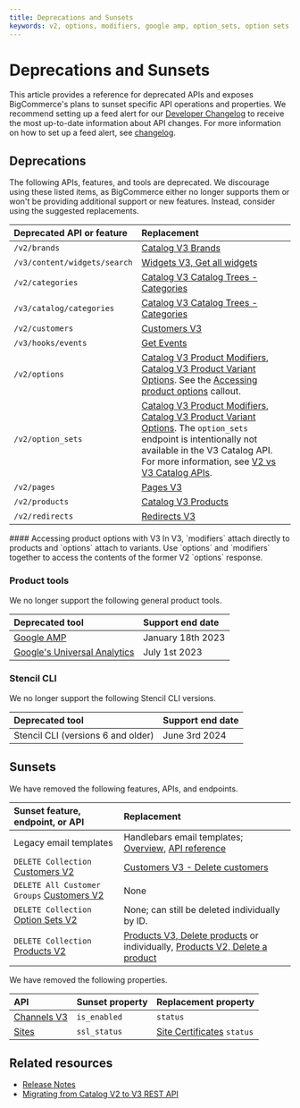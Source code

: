 ```yaml
---
title: Deprecations and Sunsets
keywords: v2, options, modifiers, google amp, option_sets, option sets, 
---
```


# Deprecations and Sunsets

This article provides a reference for deprecated APIs and exposes BigCommerce's plans to sunset specific API operations and properties. We recommend setting up a feed alert for our [Developer Changelog](/release-notes) to receive the most up-to-date information about API changes. For more information on how to set up a feed alert, see [changelog](/docs/start/about/support#changelog).

## Deprecations

The following APIs, features, and tools are deprecated. We discourage using these listed items, as BigCommerce either no longer supports them or won't be providing additional support or new features. Instead, consider using the suggested replacements.

| Deprecated API or feature | Replacement |
|:--------------------------|:------------|
| `/v2/brands` | [Catalog V3 Brands](/docs/rest-catalog/brands#get-all-brands) |
| `/v3/content/widgets/search` | [Widgets V3, Get all widgets](/docs/rest-content/widgets/widget#get-all-widgets) |
| `/v2/categories` | [Catalog V3 Catalog Trees - Categories](/docs/rest-catalog/category-trees/categories#get-all-categories) |
| `/v3/catalog/categories` | [Catalog V3 Catalog Trees - Categories](/docs/rest-catalog/category-trees/categories#get-all-categories) |
| `/v2/customers` | [Customers V3](/docs/rest-management/customers) |
| `/v3/hooks/events`| [Get Events](/docs/webhooks/webhooks/webhook-events#get-events) |
| `/v2/options` | [Catalog V3 Product Modifiers](/docs/rest-catalog/product-modifiers#get-all-product-modifiers), [Catalog V3 Product Variant Options](/docs/rest-catalog/product-variant-options#get-all-product-variant-options). See the [Accessing product options](#accessing-product-options-with-V3) callout. |
| `/v2/option_sets` | [Catalog V3 Product Modifiers](/docs/rest-catalog/product-modifiers#get-all-product-modifiers), [Catalog V3 Product Variant Options](/docs/rest-catalog/product-variant-options#get-all-product-variant-options). The `option_sets` endpoint is intentionally not available in the V3 Catalog API. For more information, see [V2 vs V3 Catalog APIs](/docs/store-operations/catalog/migration). |
| `/v2/pages` | [Pages V3](/docs/rest-content/pages) |
| `/v2/products ` | [Catalog V3 Products](/docs/rest-catalog/products#get-all-products) |
| `/v2/redirects` | [Redirects V3](/docs/rest-management/redirects) |

<Callout type="info">
  #### Accessing product options with V3
  In V3, `modifiers` attach directly to products and `options` attach to variants. Use `options` and `modifiers` together to access the contents of the former V2 `options` response.
</Callout>

### Product tools

We no longer support the following general product tools.

| Deprecated tool | Support end date |
|:----------------|:-----------------|
| [Google AMP](https://amp.dev/) | January 18th 2023 |
| [Google's Universal Analytics](https://support.google.com/analytics/answer/11583528?hl=en) | July 1st 2023 |

### Stencil CLI

We no longer support the following Stencil CLI versions.

| Deprecated tool | Support end date |
|:----------------|:-----------------|
| Stencil CLI (versions 6 and older) | June 3rd 2024 |


## Sunsets

We have removed the following features, APIs, and endpoints.

| Sunset feature, endpoint, or API | Replacement |
|:---------------------------------|:------------|
| Legacy email templates | Handlebars email templates; [Overview](/docs/store-operations/emails), [API reference](/docs/rest-content/email-templates) |
| `DELETE Collection` [Customers V2](/docs/rest-management/customers-v2) | [Customers V3 - Delete customers](/docs/rest-management/customers-v2#delete-customers) |
| `DELETE All Customer Groups` [Customers V2](/docs/rest-management/customers-v2/customer-groups#delete-customer-groups) | None |
| `DELETE Collection` [Option Sets V2](/archive/store-operations/v2-catalog-products/v2-option-sets) | None; can still be deleted individually by ID. |
| `DELETE Collection` [Products V2](/archive/store-operations/v2-catalog-products/v2-products) | [Products V3, Delete products](/docs/rest-catalog/products#delete-products) or individually, [Products V2, Delete a product](/archive/store-operations/v2-catalog-products/v2-products#delete-a-product) |

We have removed the following properties.

| API | Sunset property | Replacement property |
|:----|:----------------|:---------------------|
| [Channels V3](/docs/rest-management/channels#get-all-channels) |`is_enabled` | `status` |
| [Sites](/docs/rest-management/sites) | `ssl_status` | [Site Certificates](/docs/rest-management/sites/site-certificate) `status` |

## Related resources 

* [Release Notes](/release-notes)
* [Migrating from Catalog V2 to V3 REST API](/docs/store-operations/catalog/migration)
